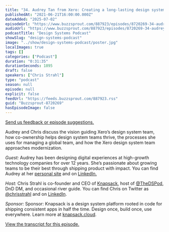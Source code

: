 ```yaml
---
title: "34. Audrey Tan from Xero: Creating a long-lasting design system vision"
publishedAt: "2021-06-21T16:00:00.000Z"
dateAdded: "2025-07-02"
episodeUrl: "https://www.buzzsprout.com/887923/episodes/8720269-34-audrey-tan-from-xero-creating-a-long-lasting-design-system-vision.mp3"
audioUrl: "https://www.buzzsprout.com/887923/episodes/8720269-34-audrey-tan-from-xero-creating-a-long-lasting-design-system-vision.mp3"
podcastTitle: "Design Systems Podcast"
showSlug: "design-systems-podcast"
image: "../show/design-systems-podcast/poster.jpg"
localImages: true
tags: []
categories: ["Podcast"]
duration: "0:31:35"
durationSeconds: 1895
draft: false
speakers: ["Chris Strahl"]
type: "podcast"
season: null
episode: null
explicit: false
feedUrl: "https://feeds.buzzsprout.com/887923.rss"
guid: "Buzzsprout-8720269"
hasEpisodeImage: false
---
```

[Send us feedback or episode suggestions.](https://www.buzzsprout.com/twilio/text_messages/887923/open_sms)

Audrey and Chris discuss the vision guiding Xero’s design system team, how co-ownership helps design system teams thrive, the processes she uses for managing a global team, and how the Xero design system team approaches modernization.

_Guest:_ Audrey has been designing digital experiences at high-growth technology companies for over 12 years. She’s passionate about growing teams to be their best through shipping product with impact. You can find Audrey at her [personal site](https://www.audreyhtan.com/) and on [LinkedIn.](https://www.linkedin.com/in/autan/)

_Host:_ Chris Strahl is co-founder and CEO of [Knapsack](https://www.knapsack.cloud/), host of [@TheDSPod](https://twitter.com/thedspod), DnD DM, and occasional river guide. You can find Chris on Twitter as [@chrisstrahl](https://twitter.com/chrisstrahl) and on [LinkedIn](https://www.linkedin.com/in/chrisstrahl/).

_Sponsor:_ Sponsor: Knapsack is a design system platform rooted in code for shipping consistent apps in half the time. Design once, build once, use everywhere. Learn more at [knapsack.cloud](http://knapsack.cloud).

[View the transcript for this episode.](http://knapsack.cloud/blog/audrey-tan-from-zero)
